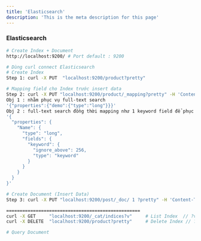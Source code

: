 ```yaml
---
title: 'Elasticsearch'
description: 'This is the meta description for this page'
---
```


### Elasticsearch

```bash
# Create Index + Document
http://localhost:9200/ # Port default : 9200

# Dùng curl connect Elasticsearch
# Create Index 
Step 1: curl -X PUT  "localhost:9200/product?pretty"  

# Mapping field cho Index trước insert data
Step 2: curl -X PUT "localhost:9200/product/_mapping?pretty" -H 'Content-Type: application/json' -d 
Obj 1 : nhằm phục vụ full-text search
'{"properties":{"demo":{"type":"long"}}}' 
Obj 2 : full-text search đồng thời mapping như 1 keyword field để phục vụ cho sorting & aggregations
'{
  "properties": {
    "Name": {
      "type": "long",
      "fields": {
        "keyword": {
          "ignore_above": 256,
          "type": "keyword"
        }
      }
    }
  }
}'

# Create Document (Insert Data)
Step 3: curl -X PUT "localhost:9200/post/_doc/ 1 ?pretty" -H 'Content-Type: application/json' -d '{"name":"demo","age":33,"job":"pro"}' # Create Document  // 1 là id của Doc

==================================================
curl -X GET     "localhost:9200/_cat/indices?v"     # List Index  // ?v show title col
curl -X DELETE  "localhost:9200/product?pretty"     # Delete Index // ?pretty show dạng json

```


```bash
# Query Document

```


  